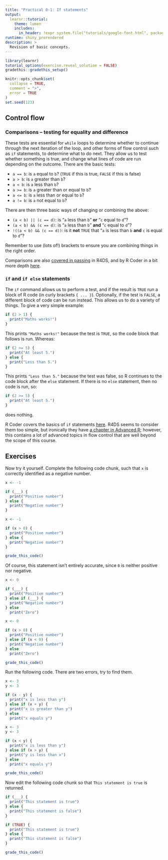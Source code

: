 ```yaml
---
title: "Practical 0-1: If statements"
output:
  learnr::tutorial:
    theme: lumen
    includes:
      in_header: !expr system.file("tutorials/google-font.html", package = "RPiR")
runtime: shiny_prerendered
description: >
  Revision of basic concepts.
---
```


```r
library(learnr)
tutorial_options(exercise.reveal_solution = FALSE)
gradethis::gradethis_setup()

knitr::opts_chunk$set(
  collapse = TRUE,
  comment = ">",
  error = TRUE
)
set.seed(123)
```

## Control flow

### Comparisons -- testing for equality and difference

These tests are essential for `while` loops to determine
whether to continue through the next iteration of the loop, and other forms of flow control
such as `if` statements, to determine what to do next. They allow us to test whether something is true, and
change what lines of code are run depending on the outcome. There are the
basic tests:

- `a == b`: is `a` equal to `b`? (`TRUE` if this is true, `FALSE` if this is false)
- `a > b`: is `a` greater than `b`?
- `a < b`: is `a` less than `b`?
- `a >= b`: is `a` greater than or equal to `b`?
- `a <= b`: is `a` less than or equal to `b`?
- `a != b`: is `a` not equal to `b`?

There are then three basic ways of changing or combining the above:

- `(a < b) || (c == d)`: is "`a` less than `b`" **or** "`c` equal to `d`"?
- `(a < b) && (c == d)`: is "`a` less than `b`" **and** "`c` equal to `d`"?
- `!((a < b) && (c == d))`: is it **not** `TRUE` that "`a` is less than `b` 
**and** `c` is equal to `d`"?

Remember to use (lots of!) brackets to ensure you are combining things in the
right order. 

Comparisons are also [covered in passing][operators-R4DS] in
R4DS, and by R Coder in a bit more depth [here][operators-rcoder].

### `if` and `if else` statements

The `if` command allows us to perform a test, and if the result is `TRUE` run 
a block of R code (in curly brackets `{ ... }`). Optionally, if the test is
`FALSE`, a different block of code can be run instead. This allows us to do a
variety of things. To give a very simple example:

```r
if (2 > 1) {
  print("Maths works!")
}
```

This prints `"Maths works!"` because the test is `TRUE`, so the code block
that follows is run. Whereas:

```r
if (2 >= 5) {
  print("At least 5.")
} else {
  print("Less than 5.")
}
```

This prints `"Less than 5."` because the test was false, so R
continues to the code block after the `else` statement. If there is no `else`
statement, then no code is run, so:

```r
if (2 >= 5) {
  print("At least 5.")
}
```

does nothing. 

R Coder covers the basics of `if` statements [here][if-rcoder]. R4DS seems to
consider them too simple, but ironically they have [a chapter in Advanced
R][if-advanced-r2]; however, this contains a lot of advanced topics in flow
control that are well beyond the scope of this course.

[operators-R4DS]: https://r4ds.had.co.nz/transform.html?q=compa#comparisons
[if-advanced-r2]: https://adv-r.hadley.nz/control-flow.html
[operators-rcoder]: https://r-coder.com/operators-r
[if-rcoder]: https://r-coder.com/if-else-r

## Exercises

Now try it yourself. Complete the following code chunk, such that `x` is 
correctly identified as a negative number.

```r
x <- -1

if (___) {
  print("Positive number")
} else {
  print("Negative number")
}
```

```r
x <- -1

if (x > 0) {
  print("Positive number")
} else {
  print("Negative number")
}
```

```r
grade_this_code()
```

Of course, this statement isn't entirely accurate, since `0` is neither positive
nor negative.

```r
x <- 0

if (___) {
  print("Positive number")
} else if (___) {
  print("Negative number")
} else
  print("Zero")
```

```r
x <- 0

if (x > 0) {
  print("Positive number")
} else if (x < 0) {
  print("Negative number")
} else
  print("Zero")
```

```r
grade_this_code()
```

Run the following code. There are two errors, try to find them.

```r
x <- 3
y <- 3

if (x - y) {
  print("x is less than y")
} else if (x + y) {
  print("x is greater than y")
} else 
  print("x equals y")
```

```r
x <- 3
y <- 3

if (x < y) {
  print("x is less than y")
} else if (x > y) {
  print("y is less than x")
} else 
  print("x equals y")
```

```r
grade_this_code()
```

Now edit the following code chunk so that `This statement is true` is 
returned.

```r
if (___) {
  print("This statement is true")
} else {
  print("This statement is false")
}
```

```r
if (TRUE) {
  print("This statement is true")
} else {
  print("This statement is false")
}
```

```r
grade_this_code()
```


